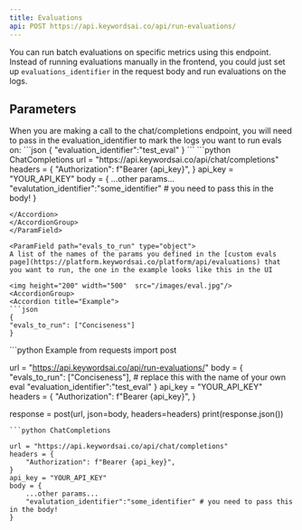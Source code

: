 ```yaml
---
title: Evaluations
api: POST https://api.keywordsai.co/api/run-evaluations/
---
```


You can run batch evaluations on specific metrics using this endpoint. Instead of running evaluations manually in the frontend, you could just set up `evaluations_identifier` in the request body and run evaluations on the logs.

## Parameters

<ParamField path="evaluations_identifier" type="string" default={100}>
When you are making a call to the chat/completions endpoint, you will need to pass in the evaluation_identifier to mark the logs you want to run evals on:
<AccordionGroup>
<Accordion title="Example">
```json
{
"evaluation_identifier":"test_eval"
}
```
```python ChatCompletions
url = "https://api.keywordsai.co/api/chat/completions"
headers = {
    "Authorization": f"Bearer {api_key}",
}
api_key = "YOUR_API_KEY"
body = {
    ...other params...
    "evalutation_identifier":"some_identifier" # you need to pass this in the body!
}

```
</Accordion>
</AccordionGroup>
</ParamField>

<ParamField path="evals_to_run" type="object">
A list of the names of the params you defined in the [custom evals page](https://platform.keywordsai.co/platform/api/evaluations) that you want to run, the one in the example looks like this in the UI

<img height="200" width="500"  src="/images/eval.jpg"/>
<AccordionGroup>
<Accordion title="Example">
```json
{
"evals_to_run": ["Conciseness"]
}
```
</Accordion>
</AccordionGroup>
</ParamField>

<RequestExample>
```python Example
from requests import post

url = "https://api.keywordsai.co/api/run-evaluations/"
body = {
    "evals_to_run": ["Conciseness"], # replace this with the name of your own eval
    "evaluation_identifier":"test_eval"
}
api_key = "YOUR_API_KEY"
headers = {
    "Authorization": f"Bearer {api_key}",
}

response = post(url, json=body, headers=headers)
print(response.json())
```
```python ChatCompletions

url = "https://api.keywordsai.co/api/chat/completions"
headers = {
    "Authorization": f"Bearer {api_key}",
}
api_key = "YOUR_API_KEY"
body = {
    ...other params...
    "evalutation_identifier":"some_identifier" # you need to pass this in the body!
}
```

</RequestExample>

